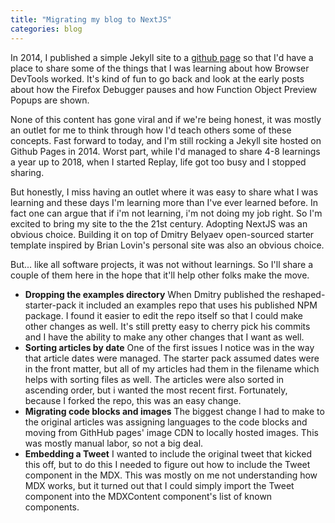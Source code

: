 ```yaml
---
title: "Migrating my blog to NextJS"
categories: blog
---
```



In 2014, I published a simple Jekyll site to a [github page](https://jasonlaster.github.io/) so that I'd have a place to share some of the things that I was learning about how Browser DevTools worked. It's kind of fun to go back and look at the early posts about how the Firefox Debugger pauses and how Function Object Preview Popups are shown.

None of this content has gone viral and if we're being honest, it was mostly an outlet for me to think through how I'd teach others some of these concepts. Fast forward to today, and I'm still rocking a Jekyll site hosted on Github Pages in 2014. Worst part, while I'd managed to share 4-8 learnings a year up to 2018, when I started Replay, life got too busy and I stopped sharing.

But honestly, I miss having an outlet where it was easy to share what I was learning and these days I'm learning more than I've ever learned before. In fact one can argue that if i'm not learning, i'm not doing my job right. So I'm excited to bring my site to the the 21st century. Adopting NextJS was an obvious choice. Building it on top of Dmitry Belyaev open-sourced starter template inspired by Brian Lovin's personal site was also an obvious choice.

<Tweet id="1758498848203268455" />

But... like all software projects, it was not without learnings. So I'll share a
couple of them here in the hope that it'll help other folks make the move.


* **Dropping the examples directory** When Dmitry published the reshaped-starter-pack it included an examples repo that uses his published NPM package. I found it easier to edit the repo itself so that I could make other changes as well. It's still pretty easy to cherry pick his commits and I have the ability to make any other changes that I want as well.
* **Sorting articles by date** One of the first issues I notice was in the way that article dates were managed. The starter pack assumed dates were in the front matter, but all of my articles had them in the filename which helps with sorting files as well. The articles were also sorted in ascending order, but i wanted the most recent first. Fortunately, because I forked the repo, this was an easy change.
* **Migrating code blocks and images** The biggest change I had to make to the original articles was assigning languages to the code blocks and moving from GithHub pages' image CDN to locally hosted images. This was mostly manual labor, so not a big deal.
* **Embedding a Tweet** I wanted to include the original tweet that kicked this off, but to do this I needed to figure out how to include the Tweet component in the MDX. This was mostly on me not understanding how MDX works, but it turned out that I could simply import the Tweet component into the MDXContent component's list of known components.
